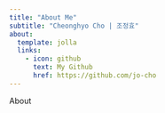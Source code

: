 ```yaml
---
title: "About Me"
subtitle: "Cheonghyo Cho | 조정효"
about:
  template: jolla
  links:
    - icon: github
      text: My Github
      href: https://github.com/jo-cho
---
```


About
